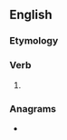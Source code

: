 ==English==

===Etymology===
{{suffix|en|reign|eth}}

===Verb===
{{head|en|verb form}}

# {{en-archaic third-person singular of|reign}}

===Anagrams===
* {{anagrams|en|a=eeghinrt|ethering}}
